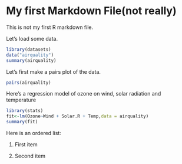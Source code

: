 My first Markdown File(not really)
======================

This is not my first R markdown file.

Let's load some data.

```r
library(datasets)
data("airquality")
summary(airquality)
```

Let's first make a pairs plot of the data.

```r
pairs(airquality)
```

Here's a regression model of ozone on wind, solar radiation and temperature

```r
library(stats)
fit<-lm(Ozone~Wind + Solar.R + Temp,data = airquality)
summary(fit)
```

Here is an ordered list:

1. First item

2. Second item
